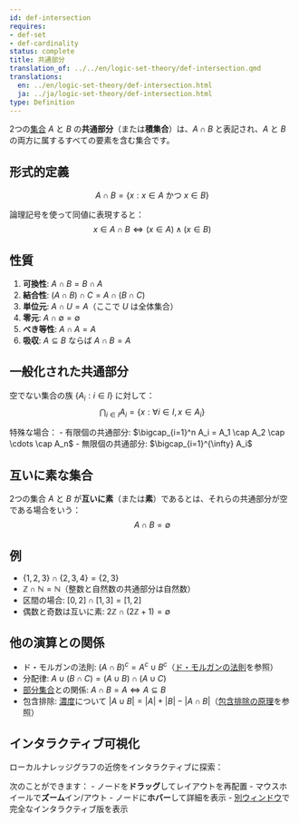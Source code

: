 ```yaml
---
id: def-intersection
requires:
- def-set
- def-cardinality
status: complete
title: 共通部分
translation_of: ../../en/logic-set-theory/def-intersection.qmd
translations:
  en: ../en/logic-set-theory/def-intersection.html
  ja: ../ja/logic-set-theory/def-intersection.html
type: Definition
---
```


2つの[集合](def-set.qmd) $A$ と $B$ の**共通部分**（または**積集合**）は、$A \cap B$ と表記され、$A$ と $B$ の両方に属するすべての要素を含む集合です。

## 形式的定義

$$A \cap B = \{x : x \in A \text{ かつ } x \in B\}$$

論理記号を使って同値に表現すると：
$$x \in A \cap B \iff (x \in A) \land (x \in B)$$

## 性質

1. **可換性**: $A \cap B = B \cap A$
2. **結合性**: $(A \cap B) \cap C = A \cap (B \cap C)$
3. **単位元**: $A \cap U = A$（ここで $U$ は全体集合）
4. **零元**: $A \cap \emptyset = \emptyset$
5. **べき等性**: $A \cap A = A$
6. **吸収**: $A \subseteq B$ ならば $A \cap B = A$

## 一般化された共通部分

空でない集合の族 $\{A_i : i \in I\}$ に対して：
$$\bigcap_{i \in I} A_i = \{x : \forall i \in I, x \in A_i\}$$

特殊な場合：
- 有限個の共通部分: $\bigcap_{i=1}^n A_i = A_1 \cap A_2 \cap \cdots \cap A_n$
- 無限個の共通部分: $\bigcap_{i=1}^{\infty} A_i$

## 互いに素な集合

2つの集合 $A$ と $B$ が**互いに素**（または**素**）であるとは、それらの共通部分が空である場合をいう：
$$A \cap B = \emptyset$$

## 例

- $\{1, 2, 3\} \cap \{2, 3, 4\} = \{2, 3\}$
- $\mathbb{Z} \cap \mathbb{N} = \mathbb{N}$（整数と自然数の共通部分は自然数）
- 区間の場合: $[0, 2] \cap [1, 3] = [1, 2]$
- 偶数と奇数は互いに素: $2\mathbb{Z} \cap (2\mathbb{Z} + 1) = \emptyset$

## 他の演算との関係

- ド・モルガンの法則: $(A \cap B)^c = A^c \cup B^c$（[ド・モルガンの法則](thm-de-morgan.qmd)を参照）
- 分配律: $A \cup (B \cap C) = (A \cup B) \cap (A \cup C)$
- [部分集合](def-subset.qmd)との関係: $A \cap B = A \iff A \subseteq B$
- 包含排除: [濃度](def-cardinality.qmd)について $|A \cup B| = |A| + |B| - |A \cap B|$（[包含排除の原理](../combinatorics/thm-inclusion-exclusion.qmd)を参照）

## インタラクティブ可視化

ローカルナレッジグラフの近傍をインタラクティブに探索：

::: {.graph-viz data-id="def-intersection" data-width="700" data-height="500"}
:::

次のことができます：
- ノードを**ドラッグ**してレイアウトを再配置
- マウスホイールで**ズーム**イン/アウト
- ノードに**ホバー**して詳細を表示
- [別ウィンドウ](../../output/interactive/ja/def-intersection.html){target="_blank"}で完全なインタラクティブ版を表示
